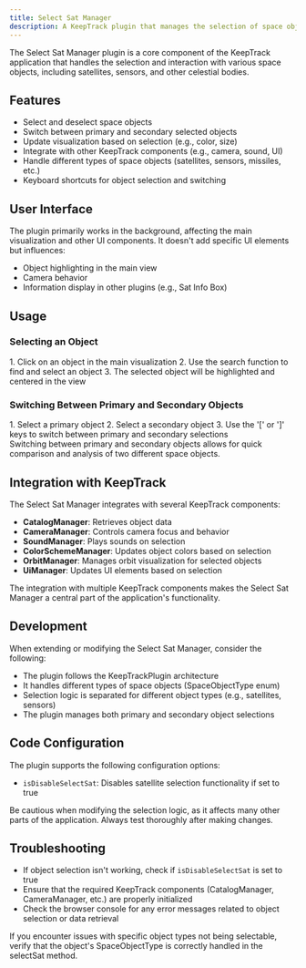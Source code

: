 ```yaml
---
title: Select Sat Manager
description: A KeepTrack plugin that manages the selection of space objects and provides functionality for interacting with selected objects.
---
```



The Select Sat Manager plugin is a core component of the KeepTrack application that handles the selection and interaction with various space objects, including satellites, sensors, and other celestial bodies.

## Features

- Select and deselect space objects
- Switch between primary and secondary selected objects
- Update visualization based on selection (e.g., color, size)
- Integrate with other KeepTrack components (e.g., camera, sound, UI)
- Handle different types of space objects (satellites, sensors, missiles, etc.)
- Keyboard shortcuts for object selection and switching

## User Interface

The plugin primarily works in the background, affecting the main visualization and other UI components. It doesn't add specific UI elements but influences:

- Object highlighting in the main view
- Camera behavior
- Information display in other plugins (e.g., Sat Info Box)

## Usage

### Selecting an Object
<Steps>
1. Click on an object in the main visualization
2. Use the search function to find and select an object
3. The selected object will be highlighted and centered in the view
</Steps>

### Switching Between Primary and Secondary Objects
<Steps>
1. Select a primary object
2. Select a secondary object
3. Use the '[' or ']' keys to switch between primary and secondary selections
</Steps>

<Aside>
  Switching between primary and secondary objects allows for quick comparison and analysis of two different space objects.
</Aside>

## Integration with KeepTrack

The Select Sat Manager integrates with several KeepTrack components:

- **CatalogManager**: Retrieves object data
- **CameraManager**: Controls camera focus and behavior
- **SoundManager**: Plays sounds on selection
- **ColorSchemeManager**: Updates object colors based on selection
- **OrbitManager**: Manages orbit visualization for selected objects
- **UiManager**: Updates UI elements based on selection

<Aside type="caution">
  The integration with multiple KeepTrack components makes the Select Sat Manager a central part of the application's functionality.
</Aside>

## Development

When extending or modifying the Select Sat Manager, consider the following:

- The plugin follows the KeepTrackPlugin architecture
- It handles different types of space objects (SpaceObjectType enum)
- Selection logic is separated for different object types (e.g., satellites, sensors)
- The plugin manages both primary and secondary object selections

## Code Configuration

The plugin supports the following configuration options:

- `isDisableSelectSat`: Disables satellite selection functionality if set to true

<Aside type="caution">
  Be cautious when modifying the selection logic, as it affects many other parts of the application. Always test thoroughly after making changes.
</Aside>

## Troubleshooting

- If object selection isn't working, check if `isDisableSelectSat` is set to true
- Ensure that the required KeepTrack components (CatalogManager, CameraManager, etc.) are properly initialized
- Check the browser console for any error messages related to object selection or data retrieval

<Aside>
  If you encounter issues with specific object types not being selectable, verify that the object's SpaceObjectType is correctly handled in the selectSat method.
</Aside>